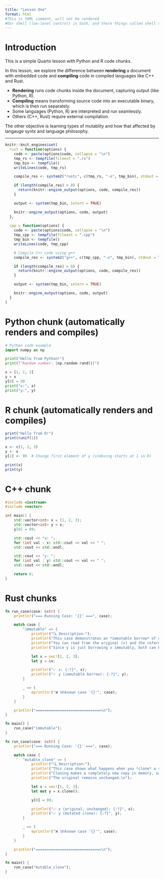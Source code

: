 ---
title: "Lesson One"
format: html
#This is YAML comment, will not be rendered
#Our shell (low-level control) is bash, and there things called shell scripts
---

# Introduction

This is a simple Quarto lesson with Python and R code chunks.<!-- This is a markdown comment, will not be rendered-->

In this lesson, we explore the difference between **rendering** a document with embedded code and **compiling** code in compiled languages like C++ and Rust.

- **Rendering** runs code chunks inside the document, capturing output (like Python, R).
- **Compiling** means transforming source code into an executable binary, which is then run separately.
- Some languages (Python, R) are interpreted and run seamlessly.
- Others (C++, Rust) require external compilation.

The other objective is learning types of mutablity and how that affected by langauge syntx and language philosophy. 

---

```{r setup, include=FALSE}

knitr::knit_engines$set(
  rust = function(options) {
    code <- paste(options$code, collapse = "\n")
    tmp_rs <- tempfile(fileext = ".rs")
    tmp_bin <- tempfile()
    writeLines(code, tmp_rs)

    compile_res <- system2("rustc", c(tmp_rs, "-o", tmp_bin), stdout = TRUE, stderr = TRUE)

    if (length(compile_res) > 0) {
      return(knitr::engine_output(options, code, compile_res))
    }

    output <- system(tmp_bin, intern = TRUE)

    knitr::engine_output(options, code, output)
  },
  
  cpp = function(options) {
    code <- paste(options$code, collapse = "\n")
    tmp_cpp <- tempfile(fileext = ".cpp")
    tmp_bin <- tempfile()
    writeLines(code, tmp_cpp)

    # Compile C++ code using g++
    compile_res <- system2("g++", c(tmp_cpp, "-o", tmp_bin), stdout = TRUE, stderr = TRUE)

    if (length(compile_res) > 0) {
      return(knitr::engine_output(options, code, compile_res))
    }

    output <- system(tmp_bin, intern = TRUE)

    knitr::engine_output(options, code, output)
  }
)
```

# Python chunk (automatically renders and compiles)
```{python}
# Python code example
import numpy as np

print("Hello from Python!")
print(f"Random number: {np.random.rand()}")

x = [1, 2, 3]
y = x
y[0] = 99
print("x:", x)
print("y:", y)
```

# R chunk (automatically renders and compiles)
```{r}
print("Hello from R!")
print(runif(1))

x <- c(1, 2, 3)
y <- x
y[1] <- 99  # Change first element of y (indexing starts at 1 in R)

print(x)
print(y)
```

# C++ chunk 
```{cpp}
#include <iostream>
#include <vector>

int main() {
    std::vector<int> x = {1, 2, 3};
    std::vector<int> y = x;
    y[0] = 99;

    std::cout << "x: ";
    for (int val : x) std::cout << val << " ";
    std::cout << std::endl;

    std::cout << "y: ";
    for (int val : y) std::cout << val << " ";
    std::cout << std::endl;

    return 0;
}
```

# Rust chunks 

```{rust}
fn run_case(case: &str) {
    println!("=== Running Case: '{}' ===", case);

    match case {
        "immutable" => {
            println!("🔍 Description:");
            println!("This case demonstrates an *immutable borrow* of a vector.");
            println!("You can read from the original (x) and the reference (y), but not mutate either.");
            println!("Since y is just borrowing x immutably, both can be used simultaneously.\n");

            let x = vec![1, 2, 3];
            let y = &x;

            println!("✅ x: {:?}", x);
            println!("✅ y (immutable borrow): {:?}", y);
        }

        _ => {
            eprintln!("❌ Unknown case '{}'", case);
        }
    }

    println!("==============================\n");
}

fn main() {
    run_case("immutable");
}
```

```{rust}
fn run_case(case: &str) {
    println!("=== Running Case: '{}' ===", case);

    match case {
        "mutable_clone" => {
            println!("🔍 Description:");
            println!("This case shows what happens when you *clone* a vector and mutate the clone.");
            println!("Cloning makes a completely new copy in memory, so you can mutate the new one freely.");
            println!("The original remains unchanged.\n");

            let x = vec![1, 2, 3];
            let mut y = x.clone();

            y[0] = 99;

            println!("✅ x (original, unchanged): {:?}", x);
            println!("✅ y (mutated clone): {:?}", y);
        }

        _ => {
            eprintln!("❌ Unknown case '{}'", case);
        }
    }

    println!("==============================\n");
}

fn main() {
    run_case("mutable_clone");
}
```


